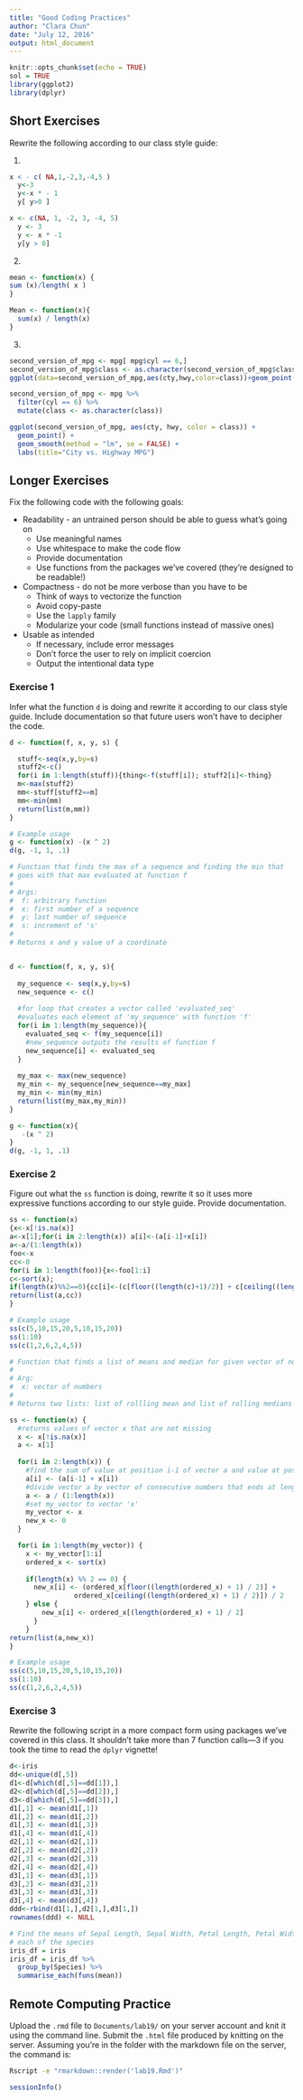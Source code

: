 ```yaml
---
title: "Good Coding Practices"
author: "Clara Chun"
date: "July 12, 2016"
output: html_document
---
```


```r
knitr::opts_chunk$set(echo = TRUE)
sol = TRUE
library(ggplot2)
library(dplyr)
```


## Short Exercises
Rewrite the following according to our class style guide:

1.
```r
x < - c( NA,1,-2,3,-4,5 )
  y<-3
  y<-x * - 1
  y[ y>0 ]
```

```r
x <- c(NA, 1, -2, 3, -4, 5)
  y <- 3
  y <- x * -1
  y[y > 0]
```

2. 
```r
mean <- function(x) {
sum (x)/length( x )
}
```

```r
Mean <- function(x){
  sum(x) / length(x)
}
```

3. 
```r
second_version_of_mpg <- mpg[ mpg$cyl == 6,]
second_version_of_mpg$class <- as.character(second_version_of_mpg$class)
ggplot(data=second_version_of_mpg,aes(cty,hwy,color=class))+geom_point()+geom_smooth( method = "lm", se=FALSE ) + labs (title="City vs. Highway MPG" )
```

```r
second_version_of_mpg <- mpg %>% 
  filter(cyl == 6) %>% 
  mutate(class <- as.character(class))

ggplot(second_version_of_mpg, aes(cty, hwy, color = class)) +
  geom_point() +
  geom_smooth(method = "lm", se = FALSE) +
  labs(title="City vs. Highway MPG")
```

## Longer Exercises

Fix the following code with the following goals:

* Readability - an untrained person should be able to guess what's going on
    + Use meaningful names
    + Use whitespace to make the code flow
    + Provide documentation
    + Use functions from the packages we've covered (they're designed to be readable!)
  
* Compactness - do not be more verbose than you have to be
    + Think of ways to vectorize the function
    + Avoid copy-paste
    + Use the `lapply` family
    + Modularize your code (small functions instead of massive ones)
  
* Usable as intended
    + If necessary, include error messages
    + Don't force the user to rely on implicit coercion
    + Output the intentional data type

### Exercise 1
Infer what the function `d` is doing and rewrite it according to our class style guide.  Include documentation so that future users won't have to decipher the code.
```r

d <- function(f, x, y, s) {

  stuff<-seq(x,y,by=s)
  stuff2<-c()
  for(i in 1:length(stuff)){thing<-f(stuff[i]); stuff2[i]<-thing}
  m<-max(stuff2)
  mm<-stuff[stuff2==m]
  mm<-min(mm)
  return(list(m,mm))
}

# Example usage
g <- function(x) -(x ^ 2)
d(g, -1, 1, .1)
```

```r
# Function that finds the max of a sequence and finding the min that 
# goes with that max evaluated at function f
#
# Args:
#  f: arbitrary function
#  x: first number of a sequence
#  y: last number of sequence
#  s: increment of 's'
#
# Returns x and y value of a coordinate


d <- function(f, x, y, s){
  
  my_sequence <- seq(x,y,by=s)
  new_sequence <- c()
  
  #for loop that creates a vector called 'evaluated_seq'
  #evaluates each element of 'my_sequence' with function 'f' 
  for(i in 1:length(my_sequence)){
    evaluated_seq <- f(my_sequence[i]) 
    #new_sequence outputs the results of function f
    new_sequence[i] <- evaluated_seq
  }
  
  my_max <- max(new_sequence)
  my_min <- my_sequence[new_sequence==my_max]
  my_min <- min(my_min)
  return(list(my_max,my_min))
}

g <- function(x){
   -(x ^ 2)
}
d(g, -1, 1, .1)

```


### Exercise 2
Figure out what the `ss` function is doing, rewrite it so it uses more expressive functions according to our style guide.  Provide documentation.
```r
ss <- function(x) 
{x<-x[!is.na(x)]
a<-x[1];for(i in 2:length(x)) a[i]<-(a[i-1]+x[i])
a<-a/(1:length(x))
foo<-x
cc<-0
for(i in 1:length(foo)){x<-foo[1:i]
c<-sort(x);
if(length(x)%%2==0){cc[i]<-(c[floor((length(c)+1)/2)] + c[ceiling((length(c)+1)/2)])/2} else{ cc[i]<-c[(length(c)+1)/2]}}
return(list(a,cc))
}

# Example usage
ss(c(5,10,15,20,5,10,15,20))
ss(1:10)
ss(c(1,2,6,2,4,5))
```

```r
# Function that finds a list of means and median for given vector of numbers 
#
# Arg:
#  x: vector of numbers
#
# Returns two lists: list of rollling mean and list of rolling medians

ss <- function(x) {
  #returns values of vector x that are not missing
  x <- x[!is.na(x)]
  a <- x[1]
  
  for(i in 2:length(x)) {
    #find the sum of value at position i-1 of vector a and value at position i of vector x 
    a[i] <- (a[i-1] + x[i])
    #divide vector a by vector of consecutive numbers that ends at length(x)
    a <- a / (1:length(x))
    #set my_vector to vector 'x'
    my_vector <- x
    new_x <- 0
  } 

  for(i in 1:length(my_vector)) {
    x <- my_vector[1:i]
    ordered_x <- sort(x)
    
    if(length(x) %% 2 == 0) {
      new_x[i] <- (ordered_x[floor((length(ordered_x) + 1) / 2)] +
                ordered_x[ceiling((length(ordered_x) + 1) / 2)]) / 2
    } else { 
        new_x[i] <- ordered_x[(length(ordered_x) + 1) / 2]
      }
    }
return(list(a,new_x))
}

# Example usage
ss(c(5,10,15,20,5,10,15,20))
ss(1:10)
ss(c(1,2,6,2,4,5))
```

### Exercise 3
Rewrite the following script in a more compact form using packages we've covered in this class.  It shouldn't take more than 7 function calls---3 if you took the time to read the `dplyr` vignette!
```r
d<-iris
dd<-unique(d[,5])
d1<-d[which(d[,5]==dd[1]),]
d2<-d[which(d[,5]==dd[2]),]
d3<-d[which(d[,5]==dd[3]),]
d1[,1] <- mean(d1[,1])
d1[,2] <- mean(d1[,2])
d1[,3] <- mean(d1[,3])
d1[,4] <- mean(d1[,4])
d2[,1] <- mean(d2[,1])
d2[,2] <- mean(d2[,2])
d2[,3] <- mean(d2[,3])
d2[,4] <- mean(d2[,4])
d3[,1] <- mean(d3[,1])
d3[,2] <- mean(d3[,2])
d3[,3] <- mean(d3[,3])
d3[,4] <- mean(d3[,4])
ddd<-rbind(d1[1,],d2[1,],d3[1,])
rownames(ddd) <- NULL

```

```r
# Find the means of Sepal Length, Sepal Width, Petal Length, Petal Width for 
# each of the species
iris_df = iris 
iris_df = iris_df %>% 
  group_by(Species) %>% 
  summarise_each(funs(mean))

```

## Remote Computing Practice
Upload the `.rmd` file to `Documents/lab19/` on your server account and knit it using the command line. Submit the `.html` file produced by knitting on the server.  Assuming you're in the folder with the markdown file on the server, the command is:

```sh
Rscript -e "rmarkdown::render('lab19.Rmd')"
```


```r
sessionInfo()
```

